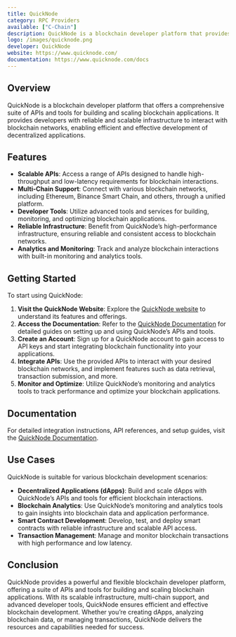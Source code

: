 ```yaml
---
title: QuickNode
category: RPC Providers
available: ["C-Chain"]
description: QuickNode is a blockchain developer platform that provides a suite of APIs and tools for building and scaling blockchain applications.
logo: /images/quicknode.png
developer: QuickNode
website: https://www.quicknode.com/
documentation: https://www.quicknode.com/docs
---
```


## Overview

QuickNode is a blockchain developer platform that offers a comprehensive suite of APIs and tools for building and scaling blockchain applications. It provides developers with reliable and scalable infrastructure to interact with blockchain networks, enabling efficient and effective development of decentralized applications.

## Features

- **Scalable APIs**: Access a range of APIs designed to handle high-throughput and low-latency requirements for blockchain interactions.
- **Multi-Chain Support**: Connect with various blockchain networks, including Ethereum, Binance Smart Chain, and others, through a unified platform.
- **Developer Tools**: Utilize advanced tools and services for building, monitoring, and optimizing blockchain applications.
- **Reliable Infrastructure**: Benefit from QuickNode’s high-performance infrastructure, ensuring reliable and consistent access to blockchain networks.
- **Analytics and Monitoring**: Track and analyze blockchain interactions with built-in monitoring and analytics tools.

## Getting Started

To start using QuickNode:

1. **Visit the QuickNode Website**: Explore the [QuickNode website](https://www.quicknode.com/) to understand its features and offerings.
2. **Access the Documentation**: Refer to the [QuickNode Documentation](https://www.quicknode.com/docs) for detailed guides on setting up and using QuickNode’s APIs and tools.
3. **Create an Account**: Sign up for a QuickNode account to gain access to API keys and start integrating blockchain functionality into your applications.
4. **Integrate APIs**: Use the provided APIs to interact with your desired blockchain networks, and implement features such as data retrieval, transaction submission, and more.
5. **Monitor and Optimize**: Utilize QuickNode’s monitoring and analytics tools to track performance and optimize your blockchain applications.

## Documentation

For detailed integration instructions, API references, and setup guides, visit the [QuickNode Documentation](https://www.quicknode.com/docs).

## Use Cases

QuickNode is suitable for various blockchain development scenarios:

- **Decentralized Applications (dApps)**: Build and scale dApps with QuickNode’s APIs and tools for efficient blockchain interactions.
- **Blockchain Analytics**: Use QuickNode’s monitoring and analytics tools to gain insights into blockchain data and application performance.
- **Smart Contract Development**: Develop, test, and deploy smart contracts with reliable infrastructure and scalable API access.
- **Transaction Management**: Manage and monitor blockchain transactions with high performance and low latency.

## Conclusion

QuickNode provides a powerful and flexible blockchain developer platform, offering a suite of APIs and tools for building and scaling blockchain applications. With its scalable infrastructure, multi-chain support, and advanced developer tools, QuickNode ensures efficient and effective blockchain development. Whether you’re creating dApps, analyzing blockchain data, or managing transactions, QuickNode delivers the resources and capabilities needed for success.

